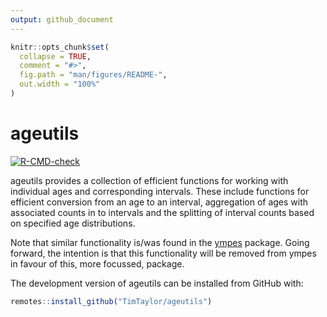 ```yaml
---
output: github_document
---
```


<!-- README.md is generated from README.Rmd. Please edit that file -->

```r
knitr::opts_chunk$set(
  collapse = TRUE,
  comment = "#>",
  fig.path = "man/figures/README-",
  out.width = "100%"
)
```

# ageutils

<!-- badges: start -->
[![R-CMD-check](https://github.com/TimTaylor/ageutils/actions/workflows/R-CMD-check.yaml/badge.svg)](https://github.com/TimTaylor/ageutils/actions/workflows/R-CMD-check.yaml)
<!-- badges: end -->

ageutils provides a collection of efficient functions for working with
individual ages and corresponding intervals. These include functions for
efficient conversion from an age to an interval, aggregation of ages with
associated counts in to intervals and the splitting of interval counts based on
specified age distributions.

Note that similar functionality is/was found in the
[ympes](https://cran.r-project.org/package=ympes) package. Going forward, the
intention is that this functionality will be removed from ympes in favour of
this, more focussed, package.

::: {.pkgdown-devel}
The development version of ageutils can be installed from GitHub with:
```r
remotes::install_github("TimTaylor/ageutils")
```
:::
